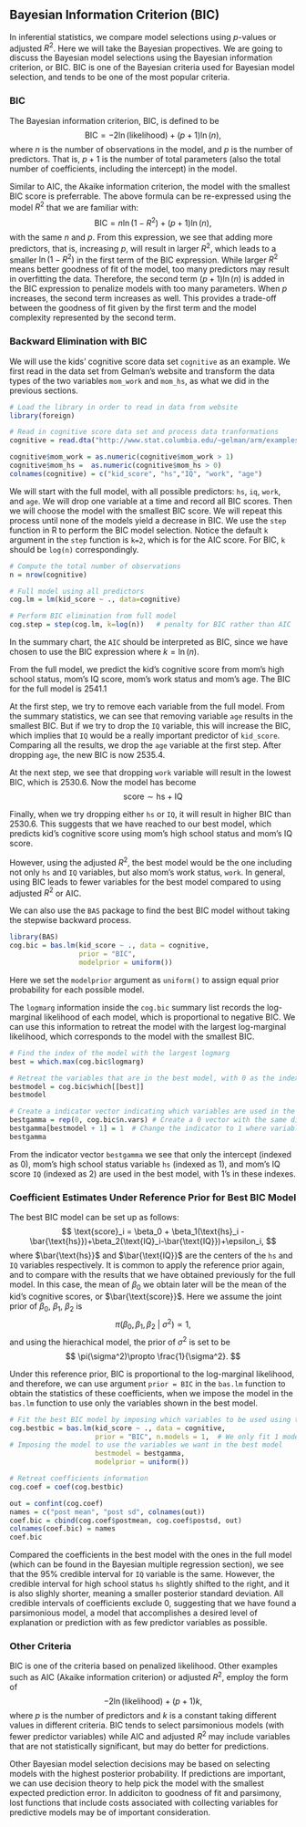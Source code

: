 ## Bayesian Information Criterion (BIC)

In inferential statistics, we compare model selections using $p$-values or adjusted $R^2$. Here we will take the Bayesian propectives. We are going to discuss the Bayesian model selections using the Bayesian information criterion, or BIC. BIC is one of the Bayesian criteria used for Bayesian model selection, and tends to be one of the most popular criteria. 


### BIC

The Bayesian information criterion, BIC, is defined to be
$$ \text{BIC} = -2\ln(\text{likelihood}) + (p+1)\ln(n), $$
where $n$ is the number of observations in the model, and $p$ is the number of predictors. That is, $p+1$ is the number of total parameters (also the total number of coefficients, including the intercept) in the model.

Similar to AIC, the Akaike information criterion, the model with the smallest BIC score is preferrable. The above formula can be re-expressed using the model $R^2$ that we are familiar with:
$$ \text{BIC} = n\ln(1-R^2)+(p+1)\ln(n), $$
with the same $n$ and $p$. From this expression, we see that adding more predictors, that is, increasing $p$, will result in larger $R^2$, which leads to a smaller $\ln(1-R^2)$ in the first term of the BIC expression. While larger $R^2$ means better goodness of fit of the model, too many predictors may result in overfitting the data. Therefore, the second term $(p+1)\ln(n)$ is added in the BIC expression to penalize models with too many parameters. When $p$ increases, the second term increases as well. This provides a trade-off between the goodness of fit given by the first term and the model complexity represented by the second term.

### Backward Elimination with BIC

We will use the kids' cognitive score data set `cognitive` as an example. We first read in the data set from Gelman's website and transform the data types of the two variables `mom_work` and `mom_hs`, as what we did in the previous sections.

```r
# Load the library in order to read in data from website
library(foreign)    

# Read in cognitive score data set and process data tranformations
cognitive = read.dta("http://www.stat.columbia.edu/~gelman/arm/examples/child.iq/kidiq.dta")

cognitive$mom_work = as.numeric(cognitive$mom_work > 1)
cognitive$mom_hs =  as.numeric(cognitive$mom_hs > 0)
colnames(cognitive) = c("kid_score", "hs","IQ", "work", "age")
```

We will start with the full model, with all possible predictors: `hs`, `iq`, `work`, and `age`. We will drop one variable at a time and record all BIC scores. Then we will choose the model with the smallest BIC score. We will repeat this process until none of the models yield a decrease in BIC. We use the `step` function in R to perform the BIC model selection. Notice the default `k` argument in the `step` function is `k=2`, which is for the AIC score. For BIC, `k` should be `log(n)` correspondingly.

```r
# Compute the total number of observations
n = nrow(cognitive)

# Full model using all predictors
cog.lm = lm(kid_score ~ ., data=cognitive)

# Perform BIC elimination from full model
cog.step = step(cog.lm, k=log(n))   # penalty for BIC rather than AIC
```

In the summary chart, the `AIC` should be interpreted as BIC, since we have chosen to use the BIC expression where $k=\ln(n)$.

From the full model, we predict the kid's cognitive score from mom's high school status, mom's IQ score, mom's work status and mom's age. The BIC for the full model is 2541.1 <!--(from the row starting with `<none>`).-->

At the first step, we try to remove each variable from the full model. From the summary statistics, we can see that removing variable `age` results in the smallest BIC. But if we try to drop the `IQ` variable, this will increase the BIC, which implies that `IQ` would be a really important predictor of `kid_score`. Comparing all the results, we drop the `age` variable at the first step. After dropping `age`, the new BIC is now 2535.4.

At the next step, we see that dropping `work` variable will result in the lowest BIC, which is 2530.6. Now the model has become
$$ \text{score} \sim \text{hs} + \text{IQ} $$

Finally, when we try dropping either `hs` or `IQ`, it will result in higher BIC than 2530.6. This suggests that we have reached to our best model, which predicts kid's cognitive score using mom's high school status and mom's IQ score. 

However, using the adjusted $R^2$, the best model would be the one including not only `hs` and `IQ` variables, but also mom's work status, `work`. In general, using BIC leads to fewer variables for the best model compared to using adjusted $R^2$ or AIC.

We can also use the `BAS` package to find the best BIC model without taking the stepwise backward process.
```r
library(BAS)
cog.bic = bas.lm(kid_score ~ ., data = cognitive,
                 prior = "BIC",
                 modelprior = uniform())
```
Here we set the `modelprior` argument as `uniform()` to assign equal prior probability for each possible model.

The `logmarg` information inside the `cog.bic` summary list records the log-marginal likelihood of each model, which is proportional to negative BIC. We can use this information to retreat the model with the largest log-marginal likelihood, which corresponds to the model with the smallest BIC. 

```r
# Find the index of the model with the largest logmarg
best = which.max(cog.bic$logmarg)

# Retreat the variables that are in the best model, with 0 as the index of the intercept
bestmodel = cog.bic$which[[best]]
bestmodel

# Create a indicator vector indicating which variables are used in the best model
bestgamma = rep(0, cog.bic$n.vars) # Create a 0 vector with the same dimension of the number of variables in the full model
bestgamma[bestmodel + 1] = 1  # Change the indicator to 1 where variables are used
bestgamma
```

From the indicator vector `bestgamma` we see that only the intercept (indexed as 0), mom's high school status variable `hs` (indexed as 1), and mom's IQ score `IQ` (indexed as 2) are used in the best model, with 1's in these indexes.


### Coefficient Estimates Under Reference Prior for Best BIC Model

The best BIC model can be set up as follows:
$$ \text{score}_i = \beta_0 + \beta_1(\text{hs}_i - \bar{\text{hs}})+\beta_2(\text{IQ}_i-\bar{\text{IQ}})+\epsilon_i, $$
where $\bar{\text{hs}}$ and $\bar{\text{IQ}}$ are the centers of the `hs` and `IQ` variables respectively. It is common to apply the reference prior again, and to compare with the results that we have obtained previously for the full model. In this case, the mean of $\beta_0$ we obtain later will be the mean of the kid's cognitive scores, or $\bar{\text{score}}$. Here we assume the joint prior of $\beta_0,\ \beta_1,\ \beta_2$ is
$$ \pi(\beta_0,\beta_1,\beta_2~|~\sigma^2) \propto 1, $$
and using the hierachical model, the prior of $\sigma^2$ is set to be
$$ \pi(\sigma^2)\propto \frac{1}{\sigma^2}. $$

Under this reference prior, BIC is proportional to the log-marginal likelihood, and therefore, we can use argument `prior = BIC` in the `bas.lm` function to obtain the statistics of these coefficients, when we impose the model in the `bas.lm` function to use only the variables shown in the best model.
```r
# Fit the best BIC model by imposing which variables to be used using the indicators
cog.bestbic = bas.lm(kid_score ~ ., data = cognitive,
                     prior = "BIC", n.models = 1,  # We only fit 1 model
# Imposing the model to use the variables we want in the best model
                     bestmodel = bestgamma,        
                     modelprior = uniform())

# Retreat coefficients information
cog.coef = coef(cog.bestbic)

out = confint(cog.coef)
names = c("post mean", "post sd", colnames(out))
coef.bic = cbind(cog.coef$postmean, cog.coef$postsd, out)
colnames(coef.bic) = names
coef.bic
```

Compared the coefficients in the best model with the ones in the full model (which can be found in the Bayesian multiple regression section), we see that the 95\% credible interval for `IQ` variable is the same. However, the credible interval for high school status `hs` slightly shifted to the right, and it is also slighly shorter, meaning a smaller posterior standard deviation. All credible intervals of coefficients exclude 0, suggesting that we have found a parsimonious model, a model that accomplishes a desired level of explanation or prediction with as few predictor variables as possible.

### Other Criteria

BIC is one of the criteria based on penalized likelihood. Other examples such as AIC (Akaike information criterion) or adjusted $R^2$, employ the form of 
$$ -2\ln(\text{likelihood}) + (p+1)k,$$
where $p$ is the number of predictors and $k$ is a constant taking different values in different criteria. BIC tends to select parsimonious models (with fewer predictor variables) while AIC and adjusted $R^2$ may include variables that are not statistically significant, but may do better for predictions.

Other Bayesian model selection decisions may be based on selecting models with the highest posterior probability. If predictions are important, we can use decision theory to help pick the model with the smallest expected prediction error. In addiciton to goodness of fit and parsimony, lost functions that include costs associated with collecting variables for predictive models may be of important consideration. 




